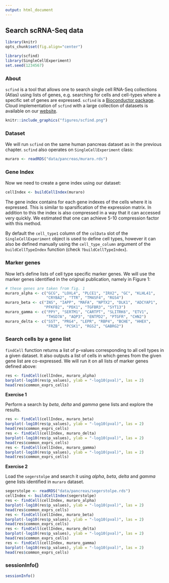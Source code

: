 ```yaml
---
output: html_document
---
```


## Search scRNA-Seq data

```r
library(knitr)
opts_chunk$set(fig.align="center")
```
```r
library(scfind)
library(SingleCellExperiment)
set.seed(1234567)
```

### About 

`scfind` is a tool that allows one to search single cell RNA-Seq collections (Atlas) using lists of genes, e.g. searching for cells and cell-types where a specific set of genes are expressed. `scfind` is a [Bioconductor package](http://bioconductor.org/packages/scfind). Cloud implementation of `scfind` with a large collection of datasets is available on our [website](http://www.hemberg-lab.cloud/scfind).

```r
knitr::include_graphics("figures/scfind.png")
```

### Dataset

We will run `scfind` on the same human pancreas dataset as in the previous chapter. `scfind` also operates on `SingleCellExperiment` class:
```r
muraro <- readRDS("data/pancreas/muraro.rds")
```

### Gene Index

Now we need to create a gene index using our dataset:
```r
cellIndex <- buildCellIndex(muraro)
```

The gene index contains for each gene indexes of the cells where it is expressed. This is similar to sparsification of the expression matrix. In addition to this the index is also compressed in a way that it can accessed very quickly. We estimated that one can achieve 5-10 compression factor with this method.

By default the `cell_type1` column of the `colData` slot of the `SingleCellExperiment` object is used to define cell types, however it can also be defined manually using the `cell_type_column` argument of the `buildCellTypeIndex` function (check `?buildCellTypeIndex`).

### Marker genes

Now let's define lists of cell type specific marker genes. We will use the marker genes identified in the original publication, namely in Figure 1:
```r
# these genes are taken from fig. 1
muraro_alpha <- c("GCG", "LOXL4", "PLCE1", "IRX2", "GC", "KLHL41", 
                  "CRYBA2", "TTR", "TM4SF4", "RGS4")
muraro_beta <- c("INS", "IAPP", "MAFA", "NPTX2", "DLK1", "ADCYAP1", 
                 "PFKFB2", "PDX1", "TGFBR3", "SYT13")
muraro_gamma <- c("PPY", "SERTM1", "CARTPT", "SLITRK6", "ETV1", 
                  "THSD7A", "AQP3", "ENTPD2", "PTGFR", "CHN2")
muraro_delta <- c("SST", "PRG4", "LEPR", "RBP4", "BCHE", "HHEX", 
                  "FRZB", "PCSK1", "RGS2", "GABRG2")
```

### Search cells by a gene list

`findCell` function returns a list of p-values corresponding to all cell types in a given dataset. It also outputs a list of cells in which genes from the given gene list are co-expressed. We will run it on all lists of marker genes defined above:
```r
res <- findCell(cellIndex, muraro_alpha)
barplot(-log10(res$p_values), ylab = "-log10(pval)", las = 2)
head(res$common_exprs_cells)
```

__Exercise 1__

Perform a search by _beta_, _delta_ and _gamma_ gene lists and explore the results.

```r
res <- findCell(cellIndex, muraro_beta)
barplot(-log10(res$p_values), ylab = "-log10(pval)", las = 2)
head(res$common_exprs_cells)
res <- findCell(cellIndex, muraro_delta)
barplot(-log10(res$p_values), ylab = "-log10(pval)", las = 2)
head(res$common_exprs_cells)
res <- findCell(cellIndex, muraro_gamma)
barplot(-log10(res$p_values), ylab = "-log10(pval)", las = 2)
head(res$common_exprs_cells)
```


__Exercise 2__

Load the `segerstolpe` and search it using _alpha_, _beta_, _delta_ and _gamma_ gene lists identified in `muraro` dataset.

```r
segerstolpe <- readRDS("data/pancreas/segerstolpe.rds")
cellIndex <- buildCellIndex(segerstolpe)
res <- findCell(cellIndex, muraro_alpha)
barplot(-log10(res$p_values), ylab = "-log10(pval)", las = 2)
head(res$common_exprs_cells)
res <- findCell(cellIndex, muraro_beta)
barplot(-log10(res$p_values), ylab = "-log10(pval)", las = 2)
head(res$common_exprs_cells)
res <- findCell(cellIndex, muraro_delta)
barplot(-log10(res$p_values), ylab = "-log10(pval)", las = 2)
head(res$common_exprs_cells)
res <- findCell(cellIndex, muraro_gamma)
barplot(-log10(res$p_values), ylab = "-log10(pval)", las = 2)
head(res$common_exprs_cells)
```

### sessionInfo()

```r
sessionInfo()
```

